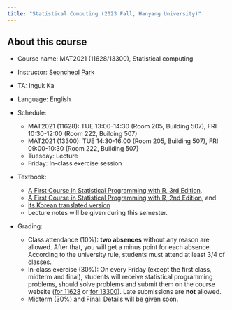 ```yaml
---
title: "Statistical Computing (2023 Fall, Hanyang University)"
---
```


## About this course

- Course name: MAT2021 (11628/13300), Statistical computing

- Instructor: [Seoncheol Park](https://seoncheolpark.github.io)

- TA: Inguk Ka

- Language: English

- Schedule: 
  + MAT2021 (11628): TUE 13:00-14:30 (Room 205, Building 507), FRI 10:30-12:00 (Room 222, Building 507)
  + MAT2021 (13300): TUE 14:30-16:00 (Room 205, Building 507), FRI 09:00-10:30 (Room 222, Building 507)
  + Tuesday: Lecture
  + Friday: In-class exercise session
  
- Textbook: 
  + [A First Course in Statistical Programming with R, 3rd Edition](https://www.yes24.com/Product/Goods/97720926), 
  + [A First Course in Statistical Programming with R, 2nd Edition](https://www.yes24.com/Product/Goods/26872063), and 
  + [its Korean translated version](https://www.yes24.com/Product/Goods/96363752)
  + Lecture notes will be given during this semester.
  
- Grading:
  + Class attendance (10%): **two absences** without any reason are allowed. After that, you will get a minus point for each absence. According to the university rule, students must attend at least 3/4 of classes. 
  + In-class exercise (30%): On every Friday (except the first class, midterm and final), students will receive statistical programming problems, should solve problems and submit them on the course website ([for 11628](https://learning.hanyang.ac.kr/courses/133489) or [for 13300](https://learning.hanyang.ac.kr/courses/133490)). Late submissions are **not** allowed.
  + Midterm (30%) and Final: Details will be given soon.
